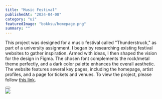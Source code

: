 ---
title: "Music Festival"
publishedAt: "2024-04-08"
category: "ui"
featuredImage: "bokksu/homepage.png"
summary: ""
---

This project was designed for a music festival called "Thunderstruck," as part of a university assignment. I began by researching existing festival websites to gather inspiration. Armed with ideas, I then shaped the vision for the design in Figma. The chosen font complements the rock/metal theme perfectly, and a dark color palette enhances the overall aesthetic. The website features several key pages, including the homepage, artist profiles, and a page for tickets and venues. To view the project, please follow <a href="notion://www.notion.so/mariospittas/Music-Concert-dbfe5e31a33841a98cf61ea6737ae4c6?v=3d195adb3b694eafbd48827c25dedeeb#" target="_blank">this link</a>.

<div>
  <Button
    href="https://www.figma.com/file/pUAOriGpePxr38ZWXutIKv/Music-Concert?type=design&node-id=0%3A1&mode=design&t=Cl84oKT3A2UQsJ88-1"
    title="View project"
    className="mt-4 mb-12"
  />
</div>

<div className="flex flex-col gap-y-8">
  <Image
    src="/projects/music-fest/screenshot-01.png"
    width={1440}
    height={1000}
  />
</div>
